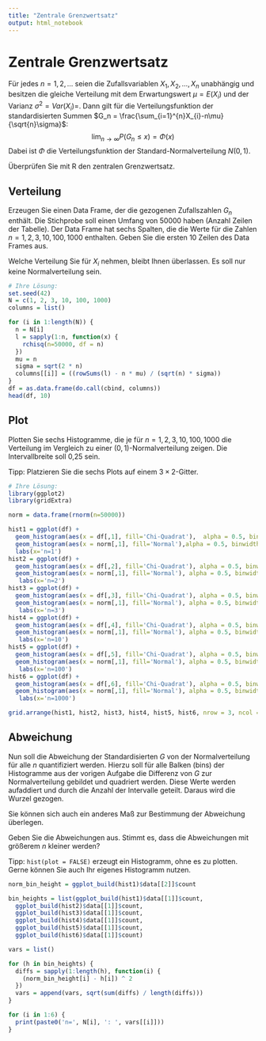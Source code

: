 ```yaml
---
title: "Zentrale Grenzwertsatz"
output: html_notebook
---
```


# Zentrale Grenzwertsatz

Für jedes $n=1,2,\ldots$ seien die Zufallsvariablen $X_1, X_2, \ldots, X_n$ unabhängig und besitzen die gleiche Verteilung mit dem Erwartungswert $\mu = E(X_i)$ und der Varianz $\sigma^2=Var(X_i)=$. Dann gilt für die Verteilungsfunktion der standardisierten Summen $G_n = \frac{\sum_{i=1}^{n}X_{i}-n\mu}{\sqrt{n}\sigma}$: $$
\lim_{n\rightarrow\infty}P\left(G_n \leq x\right)=\Phi(x)
$$ Dabei ist $\Phi$ die Verteilungsfunktion der Standard-Normalverteilung $N(0,1)$.

Überprüfen Sie mit R den zentralen Grenzwertsatz.

## Verteilung

Erzeugen Sie einen Data Frame, der die gezogenen Zufallszahlen $G_n$ enthält. Die Stichprobe soll einen Umfang von 50000 haben (Anzahl Zeilen der Tabelle). Der Data Frame hat sechs Spalten, die die Werte für die Zahlen $n=1, 2, 3, 10, 100, 1000$ enthalten. Geben Sie die ersten 10 Zeilen des Data Frames aus.

Welche Verteilung Sie für $X_i$ nehmen, bleibt Ihnen überlassen. Es soll nur keine Normalverteilung sein.

```r
# Ihre Lösung:
set.seed(42)
N = c(1, 2, 3, 10, 100, 1000)
columns = list()

for (i in 1:length(N)) {
  n = N[i]
  l = sapply(1:n, function(x) {
    rchisq(n=50000, df = n)
  })
  mu = n
  sigma = sqrt(2 * n)
  columns[[i]] = ((rowSums(l) - n * mu) / (sqrt(n) * sigma))
}
df = as.data.frame(do.call(cbind, columns))
head(df, 10)
```

## Plot

Plotten Sie sechs Histogramme, die je für $n=1, 2, 3, 10, 100, 1000$ die Verteilung im Vergleich zu einer ($0,1$)-Normalverteilung zeigen. Die Intervallbreite soll 0,25 sein.

Tipp: Platzieren Sie die sechs Plots auf einem $3 \times 2$-Gitter.

```r
# Ihre Lösung:
library(ggplot2)
library(gridExtra)

norm = data.frame(rnorm(n=50000))

hist1 = ggplot(df) +
  geom_histogram(aes(x = df[,1], fill='Chi-Quadrat'),  alpha = 0.5, binwidth = 0.25) +
  geom_histogram(aes(x = norm[,1], fill='Normal'),alpha = 0.5, binwidth = 0.25) + labs(xlab = 'n=1') + 
  labs(x='n=1')
hist2 = ggplot(df) +
  geom_histogram(aes(x = df[,2], fill='Chi-Quadrat'), alpha = 0.5, binwidth = 0.25) +
  geom_histogram(aes(x = norm[,1], fill='Normal'), alpha = 0.5, binwidth = 0.25) +
   labs(x='n=2')
hist3 = ggplot(df) +
  geom_histogram(aes(x = df[,3], fill='Chi-Quadrat'), alpha = 0.5, binwidth = 0.25) +
  geom_histogram(aes(x = norm[,1], fill='Normal'), alpha = 0.5, binwidth = 0.25) +
   labs(x='n=3')
hist4 = ggplot(df) +
  geom_histogram(aes(x = df[,4], fill='Chi-Quadrat'), alpha = 0.5, binwidth = 0.25) +
  geom_histogram(aes(x = norm[,1], fill='Normal'), alpha = 0.5, binwidth = 0.25) + 
   labs(x='n=10')
hist5 = ggplot(df) +
  geom_histogram(aes(x = df[,5], fill='Chi-Quadrat'), alpha = 0.5, binwidth = 0.25) +
  geom_histogram(aes(x = norm[,1], fill='Normal'), alpha = 0.5, binwidth = 0.25) + 
   labs(x='n=100')
hist6 = ggplot(df) +
  geom_histogram(aes(x = df[,6], fill='Chi-Quadrat'), alpha = 0.5, binwidth = 0.25) +
  geom_histogram(aes(x = norm[,1], fill='Normal'), alpha = 0.5, binwidth = 0.25) + 
   labs(x='n=1000')

grid.arrange(hist1, hist2, hist3, hist4, hist5, hist6, nrow = 3, ncol = 2)

```

## Abweichung

Nun soll die Abweichung der Standardisierten $G$ von der Normalverteilung für alle $n$ quantifiziert werden. Hierzu soll für alle Balken (bins) der Histogramme aus der vorigen Aufgabe die Differenz von $G$ zur Normalverteilung gebildet und quadriert werden. Diese Werte werden aufaddiert und durch die Anzahl der Intervalle geteilt. Daraus wird die Wurzel gezogen.

Sie können sich auch ein anderes Maß zur Bestimmung der Abweichung überlegen.

Geben Sie die Abweichungen aus. Stimmt es, dass die Abweichungen mit größerem $n$ kleiner werden?

Tipp: `hist(plot = FALSE)` erzeugt ein Histogramm, ohne es zu plotten. Gerne können Sie auch Ihr eigenes Histogramm nutzen.

```r
norm_bin_height = ggplot_build(hist1)$data[[2]]$count

bin_heights = list(ggplot_build(hist1)$data[[1]]$count,
  ggplot_build(hist2)$data[[1]]$count,
  ggplot_build(hist3)$data[[1]]$count,
  ggplot_build(hist4)$data[[1]]$count,
  ggplot_build(hist5)$data[[1]]$count,
  ggplot_build(hist6)$data[[1]]$count)

vars = list()

for (h in bin_heights) {
  diffs = sapply(1:length(h), function(i) {
    (norm_bin_height[i] - h[i]) ^ 2
  })
  vars = append(vars, sqrt(sum(diffs) / length(diffs)))
}

for (i in 1:6) {
  print(paste0('n=', N[i], ': ', vars[[i]]))
}

```
